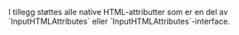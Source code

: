 
<Meta title="Design system/TextInput/API" component={TextInput} />

<ArgsTable story={PRIMARY_STORY} />
I tillegg støttes alle native HTML-attributter som er en del av `InputHTMLAttributes<HTMLInputElement>` eller `InputHTMLAttributes<HTMLTextAreaElement>`-interface.
